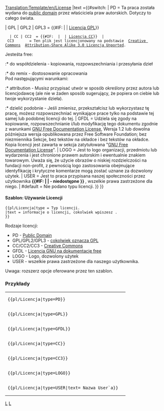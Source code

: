 <noinclude>[[Translation:Template/en/License]]</noinclude><noinclude>
</noinclude>
<includeonly>{{en/ambox| type  = notice
| image ={{#switch: {{{type|}}}
   | PD                =Public domain Grey.png
   | GPL | GPL2 | GPL3
   | CC | CC2 | CC3    =Copyright red.png
   | LOGO | USER       =Copyright black.png
   | GFDL              =Heckert GNU.png
   | #default          =Content.png}}
|text ={{#switch: {{{type|}}} <!-- 

-->| PD        = Ta praca została wydana do <!--[http://en.wikipedia.org/wiki/Public_domain public domain]-->[https://www.wikipedia.org/wiki/pl:Public_domain  public domain] przez właściciela praw autorskich. Dotyczy to całego świata.<p style="font-size: 80%">{{{text|}}}</p><!-- 

-->| GPL | GPL2 | GPL3 = {{#IF: {{{text|}}} | {{{text}}} | [http://www.gnu.org/licenses/licenses.html Licencja GPL]}}
   | CC | CC2  = {{#IF: {{{text|}}} | {{{text}}} | [http://creativecommons.org/about/licenses Licencja CC]}} <!-- 

-->| CC3       = Ten plik jest licencjonowany na podstawie <!--[http://en.wikipedia.org/wiki/en:Creative_Commons Creative Commons]-->[https://www.wikipedia.org/wiki/pl:Creative_Commons  Creative Commons] <!-- 
                 -->[http://creativecommons.org/licenses/by-sa/3.0/deed.en Attribution-Share Alike 3.0 Licencja Unported].

Jesteśta free:
:* do współdzielenia - kopiowania, rozpowszechniania i przesyłania dzieł
:* do remix - dostosowanie opracowania
<br />
Pod następującymi warunkami:
:* attribution - Musisz przypisać utwór w sposób określony przez autora lub licencjodawcę (ale nie w żaden sposób sugerujący, że popiera on ciebie lub twoje wykorzystanie dzieła).
:* dzielić podobnie - Jeśli zmienisz, przekształcisz lub wykorzystasz tę pracę, możesz rozpowszechniać <!--
                 -->wynikające prace tylko na podstawie tej samej lub podobnej licencji do tej.<!--

-->| GFDL      = Udziela się zgody na kopiowanie, rozpowszechnianie i/lub modyfikację tego dokumentu zgodnie z warunkami <!--
                 --><!--[http://en.wikipedia.org/wiki/GNU_Free_Documentation_License GNU Free Documentation License]-->[https://www.wikipedia.org/wiki/pl:GNU_Free_Documentation_License  GNU Free Documentation License], <!--
                 -->Wersja 1.2 lub dowolna późniejsza wersja opublikowana przez Free Software Foundation; bez niezmiennika <!--
                 -->Sekcje, bez tekstów na okładce i bez tekstów na okładce. Kopia licencji jest zawarta w <!--
                 -->sekcja zatytułowana "[http://commons.wikimedia.org/wiki/Commons:GNU_Free_Documentation_License <!--
                 -->GNU Free Documentation License]". <!--

-->| LOGO      = Jest to logo organizacji, przedmiotu lub wydarzenia i jest chronione prawem autorskim i ewentualnie znakiem towarowym. <!--
                 -->Uważa się, że użycie obrazów o niskiej rozdzielczości na fundacji non-profit, z pewnością logo <!--
                 -->zastosowania obejmujące identyfikację i krytyczne komentarze mogą zostać uznane za dozwolony użytek.<!--

-->| USER      = Jest to praca przypisana naszej społeczności przez użytkownika <strong>{{#IF: {{{text|}}} | {{{text}}}| - niedostępne }}<!--
                 --></strong>, wszelkie prawa zastrzeżone dla niego.<!--

-->| #default  = Nie podano typu licencji.
}} }}</includeonly><noinclude>             

====Szablon: Używanie Licencji====
<pre>
{{pl/Licencja|type = Typ licencji.
|text = informacje o licencji, cokolwiek wpiszesz .
}}
</pre>
Rodzaje licencji:
* PD            - [https://www.wikipedia.org/wiki/pl:Public_domain  Public Domain]
* GPL/GPL2/GPL3 - [http://www.gnu.org/licenses/licenses.html cokolwiek oznacza GPL]
* CC/CC2/CC3    - [https://www.wikipedia.org/wiki/pl:Creative_Commons  Creative Commons]
* GFDL          - [https://www.wikipedia.org/wiki/pl:GNU_Free_Documentation_License  Licencja GNU na dokumentację free]
* LOGO          - Logo, dozwolony użytek
* USER          - wszelkie prawa zastrzeżone dla naszego użytkownika.
Uwaga: rozszerz opcje oferowane przez ten szablon.

=== Przykłady ===
{|
|<pre>{{pl/Licencja|type=PD}}</pre>
|{{pl/Licencja|type=PD}}
|-
|<pre>{{pl/Licencja|type=GPL}}</pre>
|{{pl/Licencja|type=GPL}}
|-
|<pre>{{pl/Licencja|type=GFDL}}</pre>
|{{pl/Licencja|type=GFDL}}
|-
|<pre>{{pl/Licencja|type=CC}}</pre>
|{{pl/Licencja|type=CC}}
|-
|<pre>{{pl/Licencja|type=CC3}}</pre>
|{{pl/Licencja|type=CC3}}
|-
|<pre>{{pl/Licencja|type=LOGO}}</pre>
|{{pl/Licencja|type=LOGO}}
|-
|<pre>{{pl/Licencja|type=USER|text= Nazwa User`a}}</pre>
|{{pl/Licencja|type=USER|text= Nazwa User`a}}
|}

<!--[[Category:Templates|L]][[Category:Message boxes|L]]-->[[Category:pl/Szablony|L]][[Category:pl/InfoBox|L]]
</noinclude>